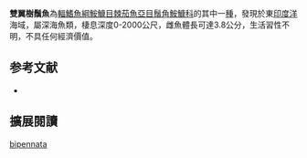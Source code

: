 {{Speciesbox
| name = 雙翼樹鬚魚
| image = 
| image_width = 240px
| image_caption = 
| status = NE
| status_system = IUCN3.1
| genus = Linophryne
| species = bipennata
| authority = [[Bertelsen|Bertelsen]], 1992
| synonyms = 
}}

'''雙翼樹鬚魚'''為[[輻鰭魚綱|輻鰭魚綱]][[鮟鱇目|鮟鱇目]][[棘茄魚亞目|棘茄魚亞目]][[鬚角鮟鱇科|鬚角鮟鱇科]]的其中一[[種|種]]，發現於東[[印度洋|印度洋]]海域，屬深海魚類，棲息深度0-2000公尺，雌魚體長可達3.8公分，生活習性不明，不具任何經濟價值。

== 参考文献 ==
{{refbegin}}
*{{FishBase_species|genus=Linophryne|species=bipennata|year=2014|month=2}}
{{refend}}

== 擴展閱讀 ==
{{refbegin}}
{{wikispecies-inline|Linophryne bipennata|雙翼樹鬚魚}}
{{refend}}
{{Taxonbar|from=Q2609470}}

[[Category:樹鬚魚屬|bipennata]]